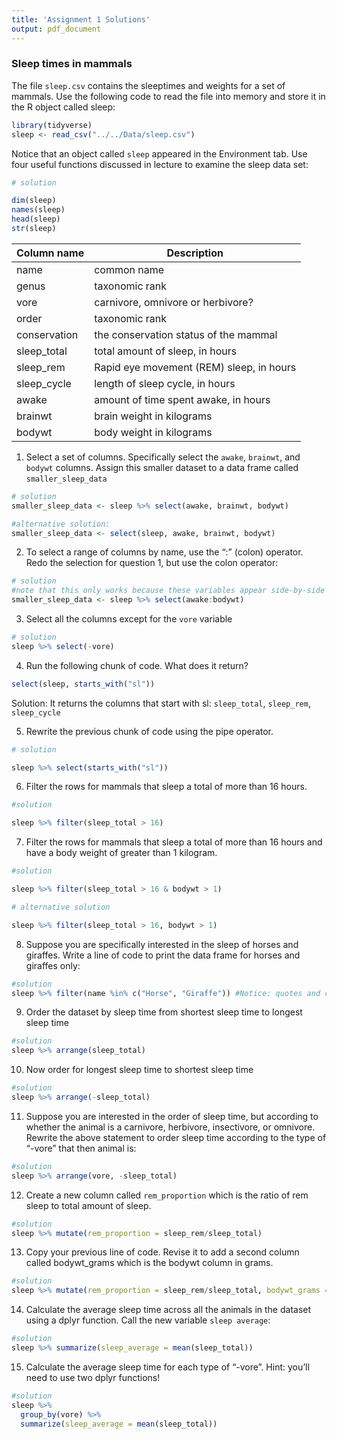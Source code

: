 ```yaml
---
title: 'Assignment 1 Solutions'
output: pdf_document
---
```


### Sleep times in mammals

The file `sleep.csv` contains the sleeptimes and weights for a set of mammals. 
Use the following code to read the file into memory and store it in the R object
called sleep:

```r
library(tidyverse)
sleep <- read_csv("../../Data/sleep.csv")
```

Notice that an object called `sleep` appeared in the Environment tab. Use four
useful functions discussed in lecture to examine the sleep data set:

```r
# solution

dim(sleep)
names(sleep)
head(sleep)
str(sleep)
```

| Column name	| Description |
|-------------|-------------|
|name	|common name|
|genus	|taxonomic rank|
|vore	|carnivore, omnivore or herbivore?|
|order	| taxonomic rank|
|conservation	|the conservation status of the mammal|
|sleep_total|	total amount of sleep, in hours|
|sleep_rem |	Rapid eye movement (REM) sleep, in hours |
|sleep_cycle|	length of sleep cycle, in hours|
|awake|	amount of time spent awake, in hours|
|brainwt|	brain weight in kilograms|
|bodywt|	body weight in kilograms|

1) Select a set of columns. Specifically select the `awake`, `brainwt`, and `bodywt` columns. Assign this smaller dataset to a data frame called `smaller_sleep_data`

```r
# solution
smaller_sleep_data <- sleep %>% select(awake, brainwt, bodywt)

#alternative solution:
smaller_sleep_data <- select(sleep, awake, brainwt, bodywt)
```

2) To select a range of columns by name, use the “:” (colon) operator. Redo the 
selection for question 1, but use the colon operator:

```r
# solution
#note that this only works because these variables appear side-by-side in the dataset
smaller_sleep_data <- sleep %>% select(awake:bodywt)
```

3) Select all the columns except for the `vore` variable

```r
# solution
sleep %>% select(-vore)
```

4) Run the following chunk of code. What does it return?

```r
select(sleep, starts_with("sl"))
```

Solution: It returns the columns that start with sl: `sleep_total`, `sleep_rem`, `sleep_cycle`

5) Rewrite the previous chunk of code using the pipe operator.

```r
# solution

sleep %>% select(starts_with("sl"))
```

6) Filter the rows for mammals that sleep a total of more than 16 hours.

```r
#solution

sleep %>% filter(sleep_total > 16)
```

7) Filter the rows for mammals that sleep a total of more than 16 hours and have
a body weight of greater than 1 kilogram.

```r
#solution

sleep %>% filter(sleep_total > 16 & bodywt > 1)

# alternative solution

sleep %>% filter(sleep_total > 16, bodywt > 1)
```


8) Suppose you are specifically interested in the sleep of horses and giraffes.
Write a line of code to print the data frame for horses and giraffes only:

```r
#solution
sleep %>% filter(name %in% c("Horse", "Giraffe")) #Notice: quotes and capitalization!
```

9) Order the dataset by sleep time from shortest sleep time to longest sleep time

```r
#solution
sleep %>% arrange(sleep_total)
```

10) Now order for longest sleep time to shortest sleep time

```r
#solution
sleep %>% arrange(-sleep_total)
```

11) Suppose you are interested in the order of sleep time, but according to whether
the animal is a carnivore, herbivore, insectivore, or omnivore. Rewrite the above statement
to order sleep time according to the type of "-vore" that then animal is:

```r
#solution
sleep %>% arrange(vore, -sleep_total)
```

12) Create a new column called `rem_proportion` which is the ratio of rem sleep to total amount of sleep.

```r
#solution
sleep %>% mutate(rem_proportion = sleep_rem/sleep_total)
```

13) Copy your previous line of code. Revise it to add a second column called bodywt_grams which is the bodywt column in grams.

```r
#solution
sleep %>% mutate(rem_proportion = sleep_rem/sleep_total, bodywt_grams = bodywt * 1000)
```

14) Calculate the average sleep time across all the animals in the dataset using
a dplyr function. Call the new variable `sleep average`:

```r
#solution
sleep %>% summarize(sleep_average = mean(sleep_total))
```

15) Calculate the average sleep time for each type of "-vore". Hint: you'll need
to use two dplyr functions!

```r
#solution
sleep %>% 
  group_by(vore) %>%
  summarize(sleep_average = mean(sleep_total))
```


